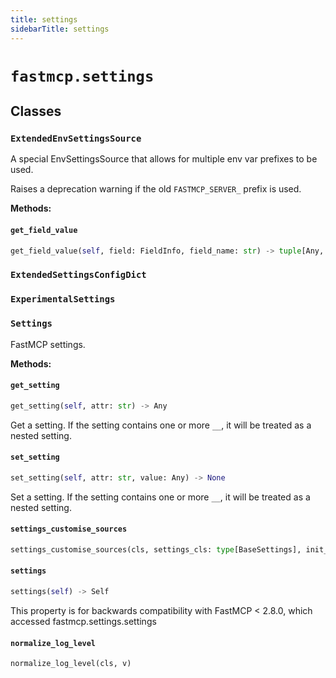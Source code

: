 ```yaml
---
title: settings
sidebarTitle: settings
---
```


# `fastmcp.settings`

## Classes

### `ExtendedEnvSettingsSource` <sup><a href="https://github.com/Maxi91f/fastmcp/blob/main/src/fastmcp/settings.py#L27" target="_blank"><Icon icon="github" style="width: 14px; height: 14px;" /></a></sup>


A special EnvSettingsSource that allows for multiple env var prefixes to be used.

Raises a deprecation warning if the old `FASTMCP_SERVER_` prefix is used.


**Methods:**

#### `get_field_value` <sup><a href="https://github.com/Maxi91f/fastmcp/blob/main/src/fastmcp/settings.py#L34" target="_blank"><Icon icon="github" style="width: 14px; height: 14px;" /></a></sup>

```python
get_field_value(self, field: FieldInfo, field_name: str) -> tuple[Any, str, bool]
```

### `ExtendedSettingsConfigDict` <sup><a href="https://github.com/Maxi91f/fastmcp/blob/main/src/fastmcp/settings.py#L54" target="_blank"><Icon icon="github" style="width: 14px; height: 14px;" /></a></sup>

### `ExperimentalSettings` <sup><a href="https://github.com/Maxi91f/fastmcp/blob/main/src/fastmcp/settings.py#L58" target="_blank"><Icon icon="github" style="width: 14px; height: 14px;" /></a></sup>

### `Settings` <sup><a href="https://github.com/Maxi91f/fastmcp/blob/main/src/fastmcp/settings.py#L77" target="_blank"><Icon icon="github" style="width: 14px; height: 14px;" /></a></sup>


FastMCP settings.


**Methods:**

#### `get_setting` <sup><a href="https://github.com/Maxi91f/fastmcp/blob/main/src/fastmcp/settings.py#L89" target="_blank"><Icon icon="github" style="width: 14px; height: 14px;" /></a></sup>

```python
get_setting(self, attr: str) -> Any
```

Get a setting. If the setting contains one or more `__`, it will be
treated as a nested setting.


#### `set_setting` <sup><a href="https://github.com/Maxi91f/fastmcp/blob/main/src/fastmcp/settings.py#L102" target="_blank"><Icon icon="github" style="width: 14px; height: 14px;" /></a></sup>

```python
set_setting(self, attr: str, value: Any) -> None
```

Set a setting. If the setting contains one or more `__`, it will be
treated as a nested setting.


#### `settings_customise_sources` <sup><a href="https://github.com/Maxi91f/fastmcp/blob/main/src/fastmcp/settings.py#L116" target="_blank"><Icon icon="github" style="width: 14px; height: 14px;" /></a></sup>

```python
settings_customise_sources(cls, settings_cls: type[BaseSettings], init_settings: PydanticBaseSettingsSource, env_settings: PydanticBaseSettingsSource, dotenv_settings: PydanticBaseSettingsSource, file_secret_settings: PydanticBaseSettingsSource) -> tuple[PydanticBaseSettingsSource, ...]
```

#### `settings` <sup><a href="https://github.com/Maxi91f/fastmcp/blob/main/src/fastmcp/settings.py#L134" target="_blank"><Icon icon="github" style="width: 14px; height: 14px;" /></a></sup>

```python
settings(self) -> Self
```

This property is for backwards compatibility with FastMCP < 2.8.0,
which accessed fastmcp.settings.settings


#### `normalize_log_level` <sup><a href="https://github.com/Maxi91f/fastmcp/blob/main/src/fastmcp/settings.py#L153" target="_blank"><Icon icon="github" style="width: 14px; height: 14px;" /></a></sup>

```python
normalize_log_level(cls, v)
```
